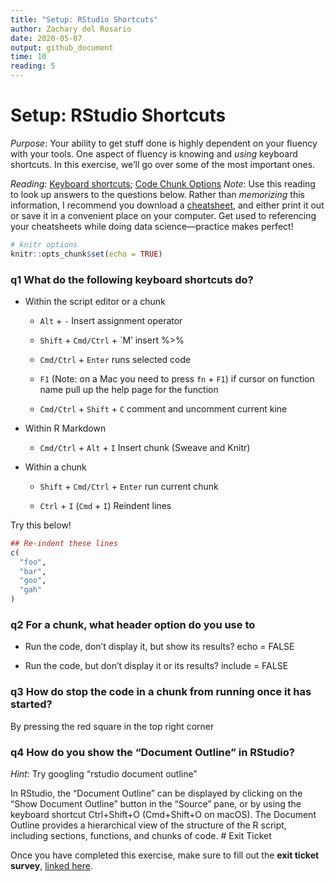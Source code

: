```yaml
---
title: "Setup: RStudio Shortcuts"
author: Zachary del Rosario
date: 2020-05-07
output: github_document
time: 10
reading: 5
---
```


# Setup: RStudio Shortcuts

*Purpose*: Your ability to get stuff done is highly dependent on your fluency
with your tools. One aspect of fluency is knowing and *using* keyboard
shortcuts. In this exercise, we'll go over some of the most important ones.

*Reading*: [Keyboard
shortcuts](https://support.rstudio.com/hc/en-us/articles/200711853-Keyboard-Shortcuts); [Code Chunk Options](https://rmarkdown.rstudio.com/lesson-3.html)
*Note*: Use this reading to look up answers to the questions below. Rather than
*memorizing* this information, I recommend you download a
[cheatsheet](https://rstudio.com/wp-content/uploads/2016/01/rstudio-IDE-cheatsheet.pdf),
and either print it out or save it in a convenient place on your computer. Get
used to referencing your cheatsheets while doing data science---practice makes
perfect!

```r
# knitr options
knitr::opts_chunk$set(echo = TRUE)
```

### __q1__ What do the following keyboard shortcuts do?

* Within the script editor or a chunk

    * `Alt` + `-` Insert assignment operator


    * `Shift` + `Cmd/Ctrl` + `M'
    insert %>% 


    * `Cmd/Ctrl` + `Enter`
runs selected code

    * `F1` (Note: on a Mac you need to press `fn` + `F1`)
if cursor on function name pull up the help page for the function

	* `Cmd/Ctrl` + `Shift` + `C`
comment and uncomment current kine


* Within R Markdown

    * `Cmd/Ctrl` + `Alt` + `I`
Insert chunk (Sweave and Knitr)

* Within a chunk

    * `Shift` + `Cmd/Ctrl` + `Enter`
run current chunk

    * `Ctrl` + `I` (`Cmd` + `I`)
Reindent lines

Try this below!

```r
## Re-indent these lines
c(
  "foo",
  "bar",
  "goo",
  "gah"
)
```


### __q2__ For a chunk, what header option do you use to

* Run the code, don't display it, but show its results?
echo = FALSE

* Run the code, but don't display it or its results?
include = FALSE

### __q3__ How do stop the code in a chunk from running once it has started?
By pressing the red square in the top right corner

### __q4__ How do you show the "Document Outline" in RStudio?

*Hint*: Try googling "rstudio document outline"

In RStudio, the "Document Outline" can be displayed by clicking on the "Show Document Outline" button in the "Source" pane, or by using the keyboard shortcut Ctrl+Shift+O (Cmd+Shift+O on macOS). The Document Outline provides a hierarchical view of the structure of the R script, including sections, functions, and chunks of code.
<!-- include-exit-ticket -->
# Exit Ticket
<!-- -------------------------------------------------- -->

Once you have completed this exercise, make sure to fill out the **exit ticket survey**, [linked here](https://docs.google.com/forms/d/e/1FAIpQLSeuq2LFIwWcm05e8-JU84A3irdEL7JkXhMq5Xtoalib36LFHw/viewform?usp=pp_url&entry.693978880=e-setup04-rstudio-shortcuts-assignment.Rmd).
